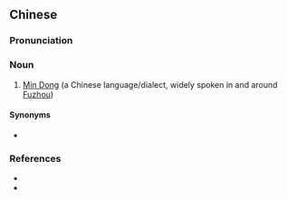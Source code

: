 {{also|闽东}}
==Chinese==
{{zh-forms|s=闽东}}

===Pronunciation===
{{zh-pron
|m=閩dōng
|c=man5 dung1,man4 dung1
|h=pfs=mén-tûng/mên-tûng
|md=mìng-dĕ̤ng
|mn=bân-tang
|cat=n
}}

===Noun===
{{zh-noun}}

# [[Min Dong]] (a Chinese language/dialect, widely spoken in and around [[Fuzhou]])

====Synonyms====
* {{zh-l|閩東語}}

===References===
* {{pedialite|閩東|lang=zh}}
* {{pedialite|Min Dong}}